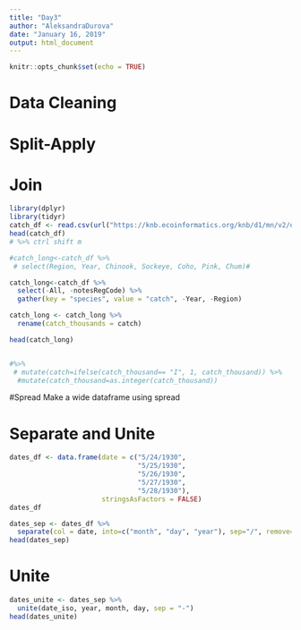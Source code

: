 ```yaml
---
title: "Day3"
author: "AleksandraDurova"
date: "January 16, 2019"
output: html_document
---
```


```r
knitr::opts_chunk$set(echo = TRUE)
```

# Data Cleaning

# Split-Apply

# Join
```r
library(dplyr)
library(tidyr)
catch_df <- read.csv(url("https://knb.ecoinformatics.org/knb/d1/mn/v2/object/df35b.302.1", method = "libcurl"), stringsAsFactors = FALSE)
head(catch_df)
# %>% ctrl shift m 
```

```r
#catch_long<-catch_df %>% 
 # select(Region, Year, Chinook, Sockeye, Coho, Pink, Chum)#

catch_long<-catch_df %>% 
  select(-All, -notesRegCode) %>% 
  gather(key = "species", value = "catch", -Year, -Region)

catch_long <- catch_long %>% 
  rename(catch_thousands = catch)

head(catch_long)


#%>%
 # mutate(catch=ifelse(catch_thousand== "I", 1, catch_thousand)) %>%
  #mutate(catch_thousand=as.integer(catch_thousand))
```

#Spread 
Make a wide dataframe using spread

# Separate and Unite
```r
dates_df <- data.frame(date = c("5/24/1930",
                                "5/25/1930",
                                "5/26/1930",
                                "5/27/1930",
                                "5/28/1930"),
                       stringsAsFactors = FALSE)
dates_df

```

```r
dates_sep <- dates_df %>%
  separate(col = date, into=c("month", "day", "year"), sep="/", remove=F)
head(dates_sep)


```

# Unite
```r
dates_unite <- dates_sep %>%
  unite(date_iso, year, month, day, sep = "-")
head(dates_unite)
```

